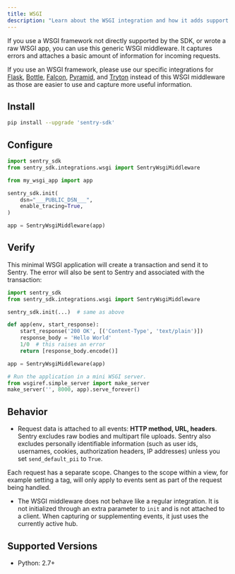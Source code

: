 ```yaml
---
title: WSGI
description: "Learn about the WSGI integration and how it adds support for WSGI applications."
---
```


If you use a WSGI framework not directly supported by the SDK, or wrote a raw WSGI app, you can use this generic WSGI middleware. It captures errors and attaches a basic amount of information for incoming requests.

<Note>

If you use an WSGI framework, please use our specific integrations for [Flask](/platforms/python/integrations/flask/), [Bottle](/platforms/python/integrations/bottle/), [Falcon](/platforms/python/integrations/falcon/), [Pyramid](/platforms/python/integrations/pyramid/), and [Tryton](/platforms/python/integrations/tryton/) instead of this WSGI middleware as those are easier to use and capture more useful information.

</Note>

## Install

```bash
pip install --upgrade 'sentry-sdk'
```

## Configure

<SignInNote />

```python
import sentry_sdk
from sentry_sdk.integrations.wsgi import SentryWsgiMiddleware

from my_wsgi_app import app

sentry_sdk.init(
    dsn="___PUBLIC_DSN___",
    enable_tracing=True,
)

app = SentryWsgiMiddleware(app)
```

## Verify

This minimal WSGI application will create a transaction and send it to Sentry. The error will also be sent to Sentry and associated with the transaction:

```python
import sentry_sdk
from sentry_sdk.integrations.wsgi import SentryWsgiMiddleware

sentry_sdk.init(...)  # same as above

def app(env, start_response):
    start_response('200 OK', [('Content-Type', 'text/plain')])
    response_body = 'Hello World'
    1/0  # this raises an error
    return [response_body.encode()]

app = SentryWsgiMiddleware(app)

# Run the application in a mini WSGI server.
from wsgiref.simple_server import make_server
make_server('', 8000, app).serve_forever()
```

## Behavior

<Include name="python-uwsgi-warning.mdx" />

- Request data is attached to all events: **HTTP method, URL, headers**. Sentry excludes raw bodies and multipart file uploads. Sentry also excludes personally identifiable information (such as user ids, usernames, cookies, authorization headers, IP addresses) unless you set `send_default_pii` to `True`.

Each request has a separate scope. Changes to the scope within a view, for example setting a tag, will only apply to events sent as part of the request being handled.

- The WSGI middleware does not behave like a regular integration. It is not initialized through an extra parameter to `init` and is not attached to a client. When capturing or supplementing events, it just uses the currently active hub.

## Supported Versions

- Python: 2.7+
